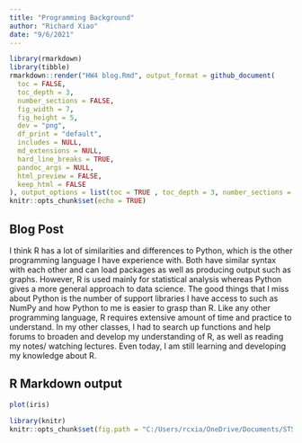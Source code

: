 ```yaml
---
title: "Programming Background"
author: "Richard Xiao"
date: "9/6/2021"
---
```


```r
library(rmarkdown)
library(tibble)
rmarkdown::render("HW4 blog.Rmd", output_format = github_document(
  toc = FALSE,
  toc_depth = 3,
  number_sections = FALSE,
  fig_width = 7,
  fig_height = 5,
  dev = "png",
  df_print = "default",
  includes = NULL,
  md_extensions = NULL,
  hard_line_breaks = TRUE,
  pandoc_args = NULL,
  html_preview = FALSE,
  keep_html = FALSE
), output_options = list(toc = TRUE , toc_depth = 3, number_sections = TRUE, df_print = "tibble")) 
knitr::opts_chunk$set(echo = TRUE)
```

## Blog Post

I think R has a lot of similarities and differences to Python, which is the other programming language I have experience with. Both have similar syntax with each other and can load packages as well as producing output such as graphs. However, R is used mainly for statistical analysis whereas Python gives a more general approach to data science. The good things that I miss about Python is the number of support libraries I have access to such as NumPy and how Python to me is easier to grasp than R. Like any other programming language, R requires extensive amount of time and practice to understand. In my other classes, I had to search up functions and help forums to broaden and develop my understanding of R, as well as reading my notes/ watching lectures. Even today, I am still learning and developing my knowledge about R.




## R Markdown output

```r
plot(iris)
```


```r
library(knitr)
knitr::opts_chunk$set(fig.path = "C:/Users/rcxia/OneDrive/Documents/ST558githubblogrepo/RichardXiao1.github.io/images")
```

